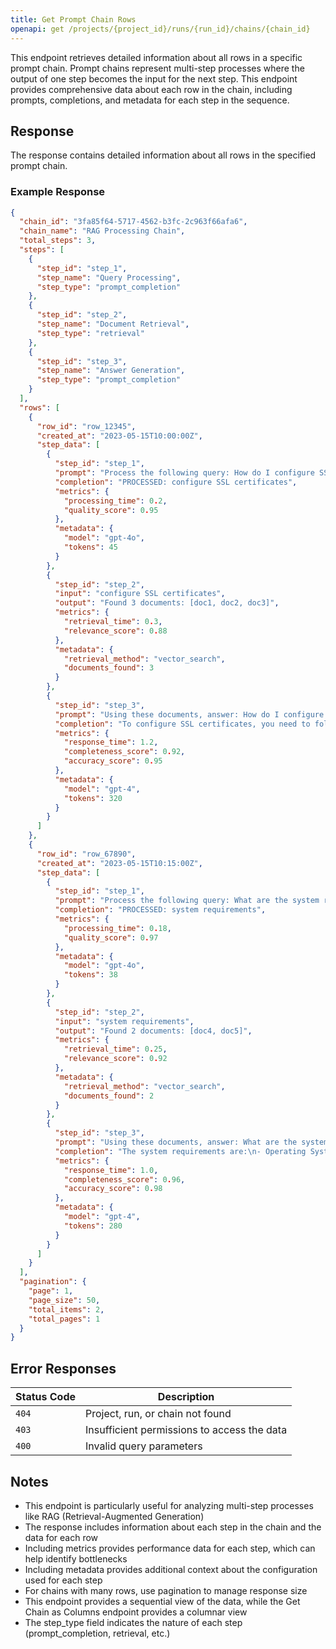 ```yaml
---
title: Get Prompt Chain Rows
openapi: get /projects/{project_id}/runs/{run_id}/chains/{chain_id}
---
```


This endpoint retrieves detailed information about all rows in a specific prompt chain. Prompt chains represent multi-step processes where the output of one step becomes the input for the next step. This endpoint provides comprehensive data about each row in the chain, including prompts, completions, and metadata for each step in the sequence.

## Response

The response contains detailed information about all rows in the specified prompt chain.

### Example Response

```json
{
  "chain_id": "3fa85f64-5717-4562-b3fc-2c963f66afa6",
  "chain_name": "RAG Processing Chain",
  "total_steps": 3,
  "steps": [
    {
      "step_id": "step_1",
      "step_name": "Query Processing",
      "step_type": "prompt_completion"
    },
    {
      "step_id": "step_2",
      "step_name": "Document Retrieval",
      "step_type": "retrieval"
    },
    {
      "step_id": "step_3",
      "step_name": "Answer Generation",
      "step_type": "prompt_completion"
    }
  ],
  "rows": [
    {
      "row_id": "row_12345",
      "created_at": "2023-05-15T10:00:00Z",
      "step_data": [
        {
          "step_id": "step_1",
          "prompt": "Process the following query: How do I configure SSL certificates?",
          "completion": "PROCESSED: configure SSL certificates",
          "metrics": {
            "processing_time": 0.2,
            "quality_score": 0.95
          },
          "metadata": {
            "model": "gpt-4o",
            "tokens": 45
          }
        },
        {
          "step_id": "step_2",
          "input": "configure SSL certificates",
          "output": "Found 3 documents: [doc1, doc2, doc3]",
          "metrics": {
            "retrieval_time": 0.3,
            "relevance_score": 0.88
          },
          "metadata": {
            "retrieval_method": "vector_search",
            "documents_found": 3
          }
        },
        {
          "step_id": "step_3",
          "prompt": "Using these documents, answer: How do I configure SSL certificates?\n\nDocuments:\n1. [doc1 content]\n2. [doc2 content]\n3. [doc3 content]",
          "completion": "To configure SSL certificates, you need to follow these steps:\n1. Generate a certificate signing request (CSR)\n2. Obtain an SSL certificate from a certificate authority\n3. Install the certificate on your server\n4. Configure your web server to use the certificate\n5. Test the configuration",
          "metrics": {
            "response_time": 1.2,
            "completeness_score": 0.92,
            "accuracy_score": 0.95
          },
          "metadata": {
            "model": "gpt-4",
            "tokens": 320
          }
        }
      ]
    },
    {
      "row_id": "row_67890",
      "created_at": "2023-05-15T10:15:00Z",
      "step_data": [
        {
          "step_id": "step_1",
          "prompt": "Process the following query: What are the system requirements?",
          "completion": "PROCESSED: system requirements",
          "metrics": {
            "processing_time": 0.18,
            "quality_score": 0.97
          },
          "metadata": {
            "model": "gpt-4o",
            "tokens": 38
          }
        },
        {
          "step_id": "step_2",
          "input": "system requirements",
          "output": "Found 2 documents: [doc4, doc5]",
          "metrics": {
            "retrieval_time": 0.25,
            "relevance_score": 0.92
          },
          "metadata": {
            "retrieval_method": "vector_search",
            "documents_found": 2
          }
        },
        {
          "step_id": "step_3",
          "prompt": "Using these documents, answer: What are the system requirements?\n\nDocuments:\n1. [doc4 content]\n2. [doc5 content]",
          "completion": "The system requirements are:\n- Operating System: Windows 10/11, macOS 12+, or Linux Ubuntu 20.04+\n- Processor: Intel i5 or equivalent (8th gen or newer)\n- RAM: 8GB minimum, 16GB recommended\n- Storage: 100GB SSD\n- Network: Broadband internet connection",
          "metrics": {
            "response_time": 1.0,
            "completeness_score": 0.96,
            "accuracy_score": 0.98
          },
          "metadata": {
            "model": "gpt-4",
            "tokens": 280
          }
        }
      ]
    }
  ],
  "pagination": {
    "page": 1,
    "page_size": 50,
    "total_items": 2,
    "total_pages": 1
  }
}
```

## Error Responses

| Status Code | Description |
| ----------- | ----------- |
| `404` | Project, run, or chain not found |
| `403` | Insufficient permissions to access the data |
| `400` | Invalid query parameters |

## Notes

- This endpoint is particularly useful for analyzing multi-step processes like RAG (Retrieval-Augmented Generation)
- The response includes information about each step in the chain and the data for each row
- Including metrics provides performance data for each step, which can help identify bottlenecks
- Including metadata provides additional context about the configuration used for each step
- For chains with many rows, use pagination to manage response size
- This endpoint provides a sequential view of the data, while the Get Chain as Columns endpoint provides a columnar view
- The step_type field indicates the nature of each step (prompt_completion, retrieval, etc.)